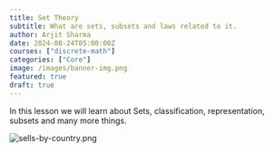 ```yaml
---
title: Set Theory
subtitle: What are sets, subsets and laws related to it.
author: Arjit Sharma
date: 2024-08-24T05:00:00Z
courses: ["discrete-math"]
categories: ["Core"]
image: /images/banner-img.png
featured: true
draft: true
---
```


In this lesson we will learn about Sets, classification, representation, subsets and many more things.



![sells-by-country.png](../assets/sells-by-country.png)
<Youtube client:load id="qyW2mWvvtZ8" title="Play:Youtube" />
<!-- <iframe src="/../assets/6.pdf" width="100%" height="800"  title="PDF Viewer"></iframe> -->
